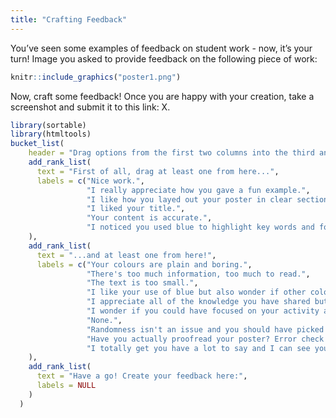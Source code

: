 ---
title: "Crafting Feedback"
---

You've seen some examples of feedback on student work - now, it's your turn! Image you asked to provide feedback on the following piece of work:

::: {}
```{r, echo=FALSE, out.extra='style= padding:10px;'}
knitr::include_graphics("poster1.png")
```
:::

Now, craft some feedback! Once you are happy with your creation, take a screenshot and submit it to this link: X.

```{r echo=FALSE}
library(sortable)
library(htmltools)
bucket_list(
    header = "Drag options from the first two columns into the third and craft some feedback!",
    add_rank_list(
      text = "First of all, drag at least one from here...",
      labels = c("Nice work.", 
                 "I really appreciate how you gave a fun example.",
                 "I like how you layed out your poster in clear sections using boxes.",
                 "I liked your title.",
                 "Your content is accurate.",
                 "I noticed you used blue to highlight key words and focus the readers' attention")
    ),
    add_rank_list(
      text = "...and at least one from here!",
      labels = c("Your colours are plain and boring.", 
                 "There's too much information, too much to read.", 
                 "The text is too small.", 
                 "I like your use of blue but also wonder if other colours would help draw the audience's attention?",
                 "I appreciate all of the knowledge you have shared but feel a more directed focus would have portrayed your point more impactfully.", 
                 "I wonder if you could have focused on your activity and reduced the written content as I feel the activity is a real strength of your poster.", 
                 "None.", 
                 "Randomness isn't an issue and you should have picked a better topic.", 
                 "Have you actually proofread your poster? Error check!",
                 "I totally get you have a lot to say and I can see you are really passionate about this topic, but as someone new to these ideas, the wealth of information is a little overwhelming. Have you considered including a link to more information?")
    ),
    add_rank_list(
      text = "Have a go! Create your feedback here:",
      labels = NULL
    )
  )
```

